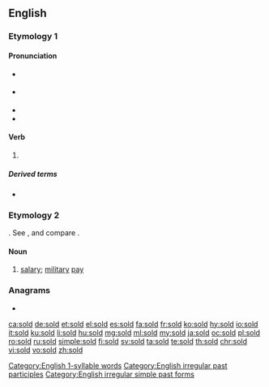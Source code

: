 {{also|Sold|șold}}
==English==

===Etymology 1===

====Pronunciation====
* {{a|RP}} {{IPA|/ˈsəʊld/|lang=en}}
* {{a|GenAm}} {{IPA|/ˈsoʊld/|lang=en}}
* {{audio|en-us-sold.ogg|Audio (US)|lang=en}}
* {{rhymes|əʊld|lang=en}}
 [[Category:English 1-syllable words]]

====Verb====
{{head|en|verb form}}

# {{en-past of|sell}}

=====Derived terms=====
* {{l|en|oversold}}

===Etymology 2===
{{PIE root|en|solh₂}}
{{etyl|fr|en}} {{m|fr|solde}}. See {{m|en|soldier}}, and compare {{m|en|sou}}.

====Noun====
{{en-noun|?}}

# {{lb|en|obsolete}} [[salary]]; [[military]] [[pay]]
#: {{rfquotek|Spenser}}

{{Webster 1913}}

===Anagrams===
* {{l|en|OSDL}}

[[Category:English irregular past participles]]
[[Category:English irregular simple past forms]]

[[ca:sold]]
[[de:sold]]
[[et:sold]]
[[el:sold]]
[[es:sold]]
[[fa:sold]]
[[fr:sold]]
[[ko:sold]]
[[hy:sold]]
[[io:sold]]
[[it:sold]]
[[ku:sold]]
[[li:sold]]
[[hu:sold]]
[[mg:sold]]
[[ml:sold]]
[[my:sold]]
[[ja:sold]]
[[oc:sold]]
[[pl:sold]]
[[ro:sold]]
[[ru:sold]]
[[simple:sold]]
[[fi:sold]]
[[sv:sold]]
[[ta:sold]]
[[te:sold]]
[[th:sold]]
[[chr:sold]]
[[vi:sold]]
[[vo:sold]]
[[zh:sold]]